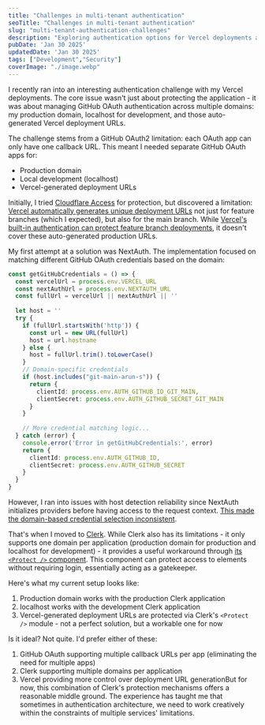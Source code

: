```yaml
---
title: "Challenges in multi-tenant authentication"
seoTitle: "Challenges in multi-tenant authentication"
slug: "multi-tenant-authentication-challenges"
description: "Exploring authentication options for Vercel deployments and the challenges of managing multiple GitHub OAuth apps."
pubDate: 'Jan 30 2025'
updatedDate: 'Jan 30 2025'
tags: ["Development","Security"]
coverImage: "./image.webp"
---
```


I recently ran into an interesting authentication challenge with my Vercel deployments. The core issue wasn't just about protecting the application - it was about managing GitHub OAuth authentication across multiple domains: my production domain, localhost for development, and those auto-generated Vercel deployment URLs.

The challenge stems from a GitHub OAuth2 limitation: each OAuth app can only have one callback URL. This meant I needed separate GitHub OAuth apps for:
- Production domain
- Local development (localhost)
- Vercel-generated deployment URLs

Initially, I tried [Cloudflare Access](https://www.cloudflare.com/zero-trust/products/access/) for protection, but discovered a limitation: [Vercel automatically generates unique deployment URLs](https://vercel.com/docs/deployments/preview-deployments) not just for feature branches (which I expected), but also for the main branch. While [Vercel's built-in authentication can protect feature branch deployments](https://vercel.com/docs/security/deployment-protection#deployment-protection-on-vercel), it doesn't cover these auto-generated production URLs.

My first attempt at a solution was NextAuth. The implementation focused on matching different GitHub OAuth credentials based on the domain:

```typescript
const getGitHubCredentials = () => {
  const vercelUrl = process.env.VERCEL_URL
  const nextAuthUrl = process.env.NEXTAUTH_URL
  const fullUrl = vercelUrl || nextAuthUrl || ''
  
  let host = ''
  try {
    if (fullUrl.startsWith('http')) {
      const url = new URL(fullUrl)
      host = url.hostname
    } else {
      host = fullUrl.trim().toLowerCase()
    }
    // Domain-specific credentials
    if (host.includes("git-main-arun-s")) {
      return {
        clientId: process.env.AUTH_GITHUB_ID_GIT_MAIN,
        clientSecret: process.env.AUTH_GITHUB_SECRET_GIT_MAIN
      }
    }
    
    // More credential matching logic...
  } catch (error) {
    console.error('Error in getGitHubCredentials:', error)
    return {
      clientId: process.env.AUTH_GITHUB_ID,
      clientSecret: process.env.AUTH_GITHUB_SECRET
    }
  }
}
```

However, I ran into issues with host detection reliability since NextAuth initializes providers before having access to the request context. [This made the domain-based credential selection inconsistent](https://github.com/nextauthjs/next-auth/issues/600).

That's when I moved to [Clerk](https://clerk.com/). While Clerk also has its limitations - it only supports one domain per application (production domain for production and localhost for development) - it provides a useful workaround through [its ](https://clerk.com/docs/components/protect)[`<Protect />`](https://clerk.com/docs/components/protect)[ component](https://clerk.com/docs/components/protect). This component can protect access to elements without requiring login, essentially acting as a gatekeeper.

<R2Image imageKey="assets/multi-tenant-authentication-challenges-18b1638e-cd98-80fb-8ab9-cee670a4fe09.png" alt="A screenshot of Clerk’s <Protect /> component that prevents access to parts of a frontend application based on roles." />

Here's what my current setup looks like:
1. Production domain works with the production Clerk application
2. localhost works with the development Clerk application
3. Vercel-generated deployment URLs are protected via Clerk's `<Protect />` module - not a perfect solution, but a workable one for now
<R2Image imageKey="assets/multi-tenant-authentication-challenges-18b1638e-cd98-80a8-936c-c8f8bda288a2.png" alt="A screenshot of a frontend application on a Vercel deployment URL, which cannot be disabled, gated by Clerk login." />

Is it ideal? Not quite. I'd prefer either of these:
1. GitHub OAuth supporting multiple callback URLs per app (eliminating the need for multiple apps)
2. Clerk supporting multiple domains per application
3. Vercel providing more control over deployment URL generationBut for now, this combination of Clerk's protection mechanisms offers a reasonable middle ground. The experience has taught me that sometimes in authentication architecture, we need to work creatively within the constraints of multiple services' limitations.
